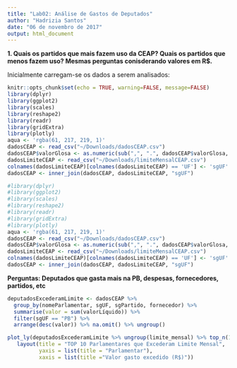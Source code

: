```yaml
---
title: "Lab02: Análise de Gastos de Deputados"
author: "Hadrizia Santos"
date: "06 de novembro de 2017"
output: html_document
---
```



**1. Quais os partidos que mais fazem uso da CEAP? Quais os partidos que menos fazem uso? Mesmas perguntas conisderando valores em R$.**

Inicialmente carregam-se os dados a serem analisados:
```r
knitr::opts_chunk$set(echo = TRUE, warning=FALSE, message=FALSE)
library(dplyr)
library(ggplot2)
library(scales)
library(reshape2)
library(readr)
library(gridExtra)
library(plotly)
aqua <- 'rgba(61, 217, 219, 1)'
dadosCEAP <- read_csv("~/Downloads/dadosCEAP.csv")
dadosCEAP$valorGlosa <- as.numeric(sub(",", ".", dadosCEAP$valorGlosa, fixed = TRUE)) 
dadosLimiteCEAP <- read_csv("~/Downloads/limiteMensalCEAP.csv")
colnames(dadosLimiteCEAP)[colnames(dadosLimiteCEAP) == 'UF'] <- 'sgUF'
dadosCEAP <- inner_join(dadosCEAP, dadosLimiteCEAP, "sgUF")

```

```r
#library(dplyr)
#library(ggplot2)
#library(scales)
#library(reshape2)
#library(readr)
#library(gridExtra)
#library(plotly)
aqua <- 'rgba(61, 217, 219, 1)'
dadosCEAP <- read_csv("~/Downloads/dadosCEAP.csv")
dadosCEAP$valorGlosa <- as.numeric(sub(",", ".", dadosCEAP$valorGlosa, fixed = TRUE))
dadosLimiteCEAP <- read_csv("~/Downloads/limiteMensalCEAP.csv")
colnames(dadosLimiteCEAP)[colnames(dadosLimiteCEAP) == 'UF'] <- 'sgUF'
dadosCEAP <- inner_join(dadosCEAP, dadosLimiteCEAP, "sgUF")
```
**Perguntas: Deputados que gasta mais na PB, despesas, fornecedores, partidos, etc**

```r

deputadosExcederamLimite <- dadosCEAP %>% 
  group_by(nomeParlamentar, sgUF, sgPartido, fornecedor) %>%
  summarise(valor = sum(valorLíquido)) %>% 
  filter(sgUF == "PB") %>%
  arrange(desc(valor)) %>% na.omit() %>% ungroup()

plot_ly(deputadosExcederamLimite %>% ungroup(limite_mensal) %>% top_n(10), x =~ valor-limite_mensal, y=~reorder(nomeParlamentar, (valor-limite_mensal)), color=~sgUF) %>%
   layout(title = "TOP 10 Parlamentares que Excederam Limite Mensal",
          yaxis = list(title = "Parlamentar"),
          xaxis = list(title ="Valor gasto excedido (R$)"))


```


